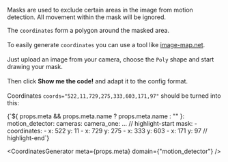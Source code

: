 

Masks are used to exclude certain areas in the image from motion detection.
All movement within the mask will be ignored.

The `coordinates` form a polygon around the masked area.<br></br>
To easily generate `coordinates` you can use a tool like [image-map.net](https://www.image-map.net/).<br></br>
Just upload an image from your camera, choose the `Poly` shape and start drawing your mask.<br></br>
Then click **Show me the code!** and adapt it to the config format.<br></br>
Coordinates `coords="522,11,729,275,333,603,171,97"` should be turned into this:

<CodeBlock language="yaml" showLineNumbers>
  {`${
    props.meta && props.meta.name
      ? props.meta.name
      : "<motion detector component>"
  }:
  motion_detector:
    cameras:
      camera_one:
        ...
        // highlight-start
        mask:
          - coordinates:
              - x: 522
                y: 11
              - x: 729
                y: 275
              - x: 333
                y: 603
              - x: 171
                y: 97
        // highlight-end`}
</CodeBlock>

<CoordinatesGenerator meta={props.meta} domain={"motion_detector"} />
